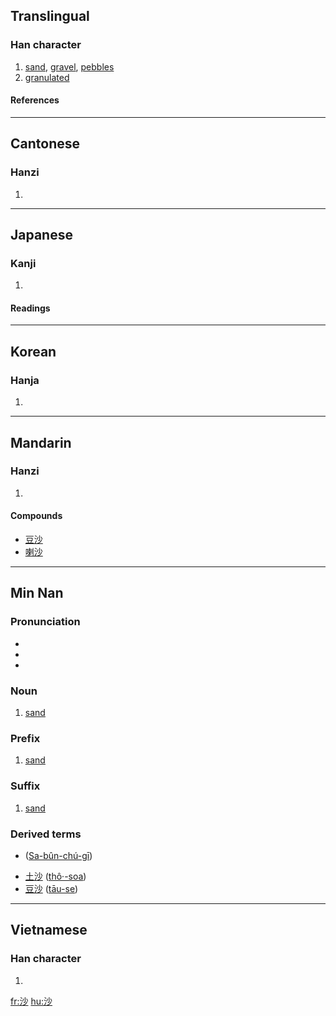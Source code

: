 ==Translingual==
===Han character===
{{Han char|rn=85|rad=水|as=04|sn=7|four=3912<sub>0</sub>|canj=水火竹 (EFH)}}
# [[sand]], [[gravel]], [[pebbles]]
# [[granulated]]
====References====
{{Han ref|kx=0611.210|dkj=17212|dj=1005.030|hdz=31562.090|uh=6C99|ud=27801|bh=A846|bd=43078}}
----
==Cantonese==
===Hanzi===
{{yue-hanzi|jyut=|y=sa1}}
# {{defn|Cantonese}}
----
==Japanese==
===Kanji===
{{ja-kanji|grade=|rs=水04}}
# {{defn|Japanese}} 
====Readings====
{{ja-readings|on=[[さ]] (sa), [[しゃ]] (sha)|kun=[[すな]] (suna), [[よなげる]] (yonageru)}}
----
==Korean==
===Hanja===
{{ko-hanja|hangeul=사|eumhun=|rv=sa|mr=sa|y=sa}}
# {{defn|Korean}}
----
==Mandarin==
===Hanzi===
{{cmn-hanzi|pin=[[shā]] ([[sha1]])|wg=sha<sup>1</sup>}}
# {{defn|Mandarin}}

====Compounds====
* [[豆沙]]
* [[喇沙]]<!-- lǎshā: La Salle, laksa -->
----

==Min Nan==
===Pronunciation===
*{{IPA|[ sa˥˥ ]}}
*{{IPA|[ se˥˥ ]}}
*{{IPA|[ sua˥˥ ]}}

===Noun===
{{nan-noun|ts|poj=soa|pojt=soa1|rs=水04}}

# [[sand]]

===Prefix===
{{infl|nan|prefix|traditional and simplified||POJ|sa}}

# [[sand]]

===Suffix===
{{infl|nan|suffix|traditional and simplified||POJ|se}}

# [[sand]]

===Derived terms===
*{{zh-ts|沙文主義|沙文主义}} ([[Sa-bûn-chú-gī]])
*[[土沙]] ([[thô·-soa]])
*[[豆沙]] ([[tāu-se]])
----

==Vietnamese==
===Han character===
{{vi-hantu|vành}}
# {{defn|Vietnamese}}

[[fr:沙]]
[[hu:沙]]